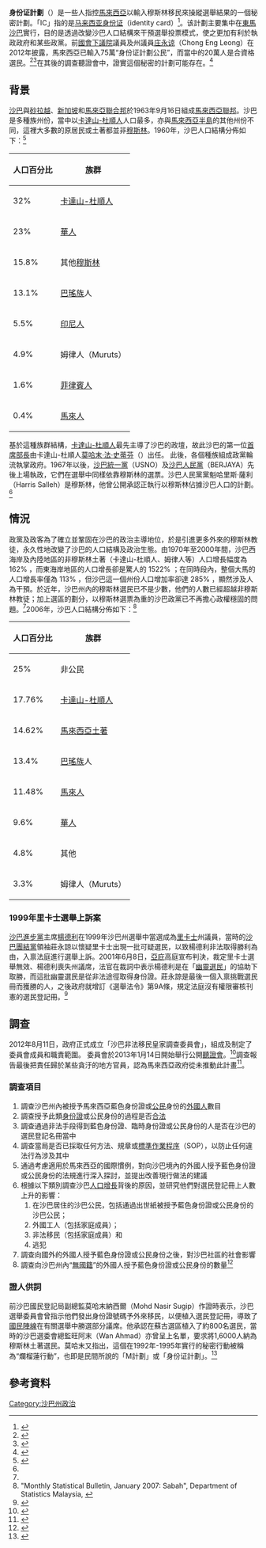 '''身份证計劃'''（{{lang-en|'''Project IC'''}}）是一些人指控[[馬來西亞|馬來西亞]]以輸入穆斯林移民來操縱選舉結果的一個秘密計劃。「IC」指的是[[大马卡|马来西亚身份证]]（identity card）<ref>{{cite web|publisher=Daily Express|title=Proof is everywhere, Salleh told|url=http://www.dailyexpress.com.my/news.cfm?NewsID=46245|date=2006-12-19|deadurl=yes|archiveurl=https://web.archive.org/web/20110516205335/http://www.dailyexpress.com.my/news.cfm?NewsID=46245|archivedate=2011-05-16}}</ref>。该計劃主要集中在[[東馬|東馬]][[沙巴|沙巴]]實行，目的是透過改變沙巴人口結構來干預選舉投票模式，使之更加有利於執政政府和某些政黨。前[[馬來西亞國會|國會]][[馬來西亞下議院|下議院]]議員及州議員[[庄永谅|庄永谅]]（Chong Eng Leong）在2012年披露，馬來西亞已輸入75萬“身份证計劃公民”，而當中的20萬人是合資格選民。<ref>{{cite web|url=http://www.malaysiakini.com/news/206165|title=Sabah's lingering misery over 'Project IC'|last=Chong Eng Leong|work=Malaysiakini|date=2012-08-13}}</ref><ref>{{cite web|url=https://www.malaysiakini.com/news/236065|title=指控沙巴首长涉身份证计划 庄永谅称75万外国移民受益|work=當今大馬|date=2013-07-18}}</ref>在其後的調查聽證會中，證實這個秘密的計劃可能存在。<ref name="info">{{cite web|url=http://www.malaysiakini.com/letters/219569|title=沙巴身份证计划剖析|work=當今大馬|date= 2013-01-21}}</ref>

== 背景 ==
[[沙巴|沙巴]]與[[砂拉越|砂拉越]]、[[新加坡|新加坡]]和[[馬來亞聯合邦|馬來亞聯合邦]]於1963年9月16日組成[[馬來西亞聯邦|馬來西亞聯邦]]。沙巴是多種族州份，當中以[[卡達山-杜順人|卡達山-杜順人]]人口最多，亦與[[馬來西亞半島|馬來西亞半島]]的其他州份不同，這裡大多數的原居民或土著都並非[[穆斯林|穆斯林]]。1960年，沙巴人口結構分佈如下：<ref name=Sadiq>{{cite journal|year= 2005|month= |title= When States Prefer Non-Citizens Over Citizens: Conflict Over Illegal Immigration into Malaysia|format= PDF|journal= International Studies Quarterly|volume= 49|issue= |pages= 101–122|id= |url= http://www.cri.uci.edu/pdf/ISQ2005FinalCopy.pdf|accessdate= 23 April 2008|quote= |doi= 10.1111/j.0020-8833.2005.00336.x|deadurl= yes|archiveurl= http://webarchive.nationalarchives.gov.uk/20130227122918/http://www.cri.uci.edu/pdf/ISQ2005FinalCopy.pdf|archivedate= 2013年2月27日}}</ref>
{| class="wikitable"
|-
! 人口百分比 !! 族群
|-
| 32% || [[卡達山-杜順人|卡達山-杜順人]]
|-
| 23% || [[華人|華人]]
|-
| 15.8% || 其他[[穆斯林|穆斯林]]
|-
| 13.1% || [[巴瑤族|巴瑤族]]人
|-
| 5.5% || [[印尼人|印尼人]]
|-
| 4.9% || 姆律人（Muruts）
|-
| 1.6% || [[菲律賓人|菲律賓人]]
|-
| 0.4% || [[馬來人|馬來人]]
|}

基於這種族群結構，[[卡達山-杜順人|卡達山-杜順人]]最先主導了沙巴的政壇，故此沙巴的第一位[[首席部長|首席部長]]由卡達山-杜順人[[莫哈末·法·史蒂芬|莫哈末·法·史蒂芬]]（{{lang-ms|Tun Haji Mohammad Fuad Stephens}}）出任。 此後，各個種族組成政黨輪流執掌政府。1967年以後，[[沙巴統一黨|沙巴統一黨]]（USNO）及[[沙巴人民黨|沙巴人民黨]]（BERJAYA）先後上場執政，它們在選舉中同樣依靠穆斯林的選票。沙巴人民黨黨魁哈里斯·薩利（Harris Salleh）是穆斯林，他曾公開承認正執行以穆斯林佔據沙巴人口的計劃。<ref name=Sadiq />

== 情況 ==
政黨及政客為了確立並鞏固在沙巴的政治主導地位，於是引進更多外來的穆斯林教徒，永久性地改變了沙巴的人口結構及政治生態。由1970年至2000年間，沙巴西海岸及內陸地區的非穆斯林土著（卡達山-杜順人、姆律人等）人口增長幅度為 162% ，而東海岸地區的人口增長卻是驚人的 1522% ；在同時段內，整個大馬的人口增長率僅為 113% ，但沙巴這一個州份人口增加率卻達 285% ，顯然涉及人為干預。於近年，沙巴州內的穆斯林選民已不是少數，他們的人數已經超越非穆斯林教徒；加上選區的劃分，以穆斯林選票為重的沙巴政黨已不再擔心政權穩固的問題。<ref name="info" />2006年，沙巴人口結構分佈如下：<ref name=stats>"Monthly Statistical Bulletin, January 2007: Sabah", Department of Statistics Malaysia, {{ISSN|1823-1659}}</ref>
{| class="wikitable"
|-
! 人口百分比 !! 族群
|-
| 25% || 非公民
|-
| 17.76% || [[卡達山-杜順人|卡達山-杜順人]]
|-
| 14.62% || [[馬來西亞土著|馬來西亞土著]]
|-
| 13.4% || [[巴瑤族|巴瑤族]]人
|-
| 11.48% || [[馬來人|馬來人]]
|-
| 9.6% || [[華人|華人]]
|-
| 4.8% || 其他
|-
| 3.3% || 姆律人（Muruts）
|}

=== 1999年里卡士選舉上訴案 ===
[[沙巴進步黨|沙巴進步黨]]主席[[楊德利|楊德利]]在1999年沙巴州選舉中當選成為[[里卡士|里卡士]]州議員，當時的[[沙巴團結黨|沙巴團結黨]]領袖莊永諒以懷疑里卡士出現一批可疑選民，以致楊德利非法取得勝利為由，入禀法庭進行選舉上訴。2001年6月8日，[[亞庇|亞庇]]高庭宣布判決，裁定里卡士選舉無效、楊德利喪失州議席，法官在裁詞中表示楊德利是在「[[幽靈選民|幽靈選民]]」的協助下取勝，而這批幽靈選民是從非法途徑取得身份證。莊永諒是最後一個入禀挑戰選民冊而獲勝的人，之後政府就增訂《選舉法令》第9A條，規定法庭沒有權限審核刊憲的選民登記冊。<ref>{{cite web|url=https://www.malaysiakini.com/news/219418|title=里卡士州席选举无效暴露污点 维权组织抨选委会无意推净选|work=當今大馬|date=2013-01-19}}</ref>

== 調查 ==
{{main|沙巴非法移民皇家調查委員會}}
2012年8月11日，政府正式成立「沙巴非法移民皇家調查委員會」，組成及制定了委員會成員和職責範圍。 委員會於2013年1月14日開始舉行公開[[聽證會|聽證會]]。<ref>{{cite web|url=http://thestar.com.my/news/story.asp?file=/2013/1/11/nation/20130111113202&sec=nation|title=RCI on Sabah immigrant issue begins public hearings from Monday|date=2013-01-11|publisher=The Star (Malaysia)}}</ref>調查報告最後把責任歸於某些貪汙的地方官員，認為馬來西亞政府從未推動此計畫<ref>{{cite web|url=http://www.thestar.com.my/News/Nation/2014/12/03/RCI-Corrupt-officials-syndicates/|title=RCI report: Corrupt officials, syndicates blamed for alleged 'Project IC'|author=Akil Yunus|work=The Star|date=12 August 2012|accessdate=12 August 2012}}</ref>。

=== 調查項目 ===
#調查沙巴州內被授予馬來西亞藍色身份證或[[公民|公民]]身份的[[外國人|外國人]]數目
#調查授予此類[[身份證|身份證]]或公民身份的過程是否[[合法|合法]]
#調查通過非法手段得到藍色身份證、臨時身份證或公民身份的人是否在沙巴的選民登記名冊當中
#調查當局是否已採取任何方法、規章或[[標準作業程序|標準作業程序]]（SOP），以防止任何違法行為涉及其中
#通過考慮適用於馬來西亞的國際慣例，對向沙巴境內的外國人授予藍色身份證或公民身份的法規進行深入探討，並提出改善現行做法的建議
#根據以下類別調查沙巴[[人口增長|人口增長]]背後的原因，並研究他們對選民登記冊上人數上升的影響：
##在沙巴居住的沙巴公民，包括通過出世紙被授予藍色身份證或公民身份的沙巴公民；
##外國工人（包括家庭成員）；
##非法移民（包括家庭成員）和
##逃犯
#調查向國外的外國人授予藍色身份證或公民身份之後，對沙巴社區的社會影響
#調查向沙巴州內“[[無國籍|無國籍]]”的外國人授予藍色身份證或公民身份的數量<ref name="TMI">{{cite web|url=http://www.themalaysianinsider.com/malaysia/article/ic-for-votes-claim-focus-of-sabah-rci/|title=IC-for-votes claim focus of Sabah RCI|date=2012-08-11|work=The Malaysian Insider|deadurl=yes|archiveurl=https://web.archive.org/web/20120818020525/http://www.themalaysianinsider.com/malaysia/article/ic-for-votes-claim-focus-of-sabah-rci/|archivedate=2012-08-18}}</ref>

=== 證人供詞 ===
前沙巴國民登記局副總監莫哈末納西爾（Mohd Nasir Sugip）作證時表示，沙巴選舉委員會曾指示他們發出身份證號碼予外來移民，以便植入選民登記冊，導致了[[國民陣線|國民陣線]]在有關選舉中勝選部分議席。他承認在蘇古選區植入了約800名選民，當時的沙巴選委會總監旺阿末（Wan Ahmad）亦曾呈上名單，要求將1,6000人納為穆斯林土著選民。莫哈末又指出，這個在1992年-1995年實行的秘密行動被稱為“爛榴蓮行動”，也即是民間所說的「M計劃」或「身份证計劃」。<ref>{{cite web|url=https://www.malaysiakini.com/news/219100|title=前登记局高官指证沙选委会　证实身份计划植入外来选民|date=2013-01-16|work=當今大馬}}</ref>

== 參考資料 ==
{{Portal box|马来西亚}}
{{reflist}}

[[Category:沙巴州政治|Category:沙巴州政治]]